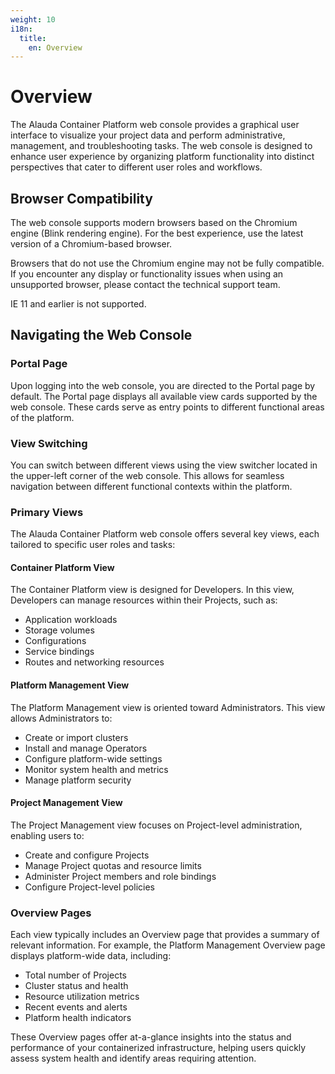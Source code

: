 ```yaml
---
weight: 10
i18n:
  title:
    en: Overview
---
```


# Overview

The Alauda Container Platform web console provides a graphical user interface to visualize your project data and perform administrative, management, and troubleshooting tasks. The web console is designed to enhance user experience by organizing platform functionality into distinct perspectives that cater to different user roles and workflows.

## Browser Compatibility

The web console supports modern browsers based on the Chromium engine (Blink rendering engine).
For the best experience, use the latest version of a Chromium-based browser.

Browsers that do not use the Chromium engine may not be fully compatible.
If you encounter any display or functionality issues when using an unsupported browser, please contact the technical support team.

IE 11 and earlier is not supported.

## Navigating the Web Console

### Portal Page

Upon logging into the web console, you are directed to the Portal page by default. The Portal page displays all available view cards supported by the web console. These cards serve as entry points to different functional areas of the platform.

### View Switching

You can switch between different views using the view switcher located in the upper-left corner of the web console. This allows for seamless navigation between different functional contexts within the platform.

### Primary Views

The Alauda Container Platform web console offers several key views, each tailored to specific user roles and tasks:

#### Container Platform View

The Container Platform view is designed for Developers. In this view, Developers can manage resources within their Projects, such as:

- Application workloads
- Storage volumes
- Configurations
- Service bindings
- Routes and networking resources

#### Platform Management View

The Platform Management view is oriented toward Administrators. This view allows Administrators to:

- Create or import clusters
- Install and manage Operators
- Configure platform-wide settings
- Monitor system health and metrics
- Manage platform security

#### Project Management View

The Project Management view focuses on Project-level administration, enabling users to:

- Create and configure Projects
- Manage Project quotas and resource limits
- Administer Project members and role bindings
- Configure Project-level policies

### Overview Pages

Each view typically includes an Overview page that provides a summary of relevant information. For example, the Platform Management Overview page displays platform-wide data, including:

- Total number of Projects
- Cluster status and health
- Resource utilization metrics
- Recent events and alerts
- Platform health indicators

These Overview pages offer at-a-glance insights into the status and performance of your containerized infrastructure, helping users quickly assess system health and identify areas requiring attention.
